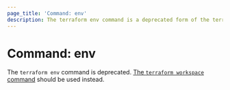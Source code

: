 ```yaml
---
page_title: 'Command: env'
description: The terraform env command is a deprecated form of the terraform workspace command.
---
```


# Command: env

The `terraform env` command is deprecated.
[The `terraform workspace` command](/cli/commands/workspace)
should be used instead.
